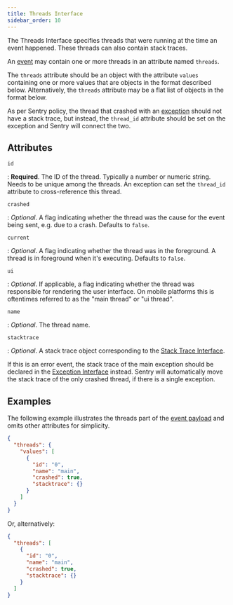 ```yaml
---
title: Threads Interface
sidebar_order: 10
---
```


The Threads Interface specifies threads that were running at the time an event
happened. These threads can also contain stack traces.

An [event](/sdk/event-payloads/) may contain one or more threads in an attribute named `threads`.

The `threads` attribute should be an object with the attribute `values`
containing one or more values that are objects in the format described below.
Alternatively, the `threads` attribute may be a flat list of objects in the format below.

As per Sentry policy, the thread that crashed with an [exception](/sdk/event-payloads/exception/) should not
have a stack trace, but instead, the `thread_id` attribute should be set on the
exception and Sentry will connect the two.

## Attributes

`id`

: **Required**. The ID of the thread. Typically a number or numeric string.
Needs to be unique among the threads. An exception can set the `thread_id`
attribute to cross-reference this thread.

`crashed`

: _Optional_. A flag indicating whether the thread was the cause for the event being sent, e.g. due to a crash.
Defaults to `false`.

`current`

: _Optional_. A flag indicating whether the thread was in the foreground. A thread is in foreground when it's executing.
Defaults to `false`.

`ui`

: _Optional_. If applicable, a flag indicating whether the thread was responsible for rendering the user interface.
On mobile platforms this is oftentimes referred to as the "main thread" or "ui thread".

`name`

: _Optional_. The thread name.

`stacktrace`

: _Optional_. A stack trace object corresponding to the [Stack Trace Interface](/sdk/event-payloads/stacktrace/).

If this is an error event, the stack trace of the main exception should be
declared in the [Exception Interface](/sdk/event-payloads/exception/) instead.
Sentry will automatically move the stack trace of the only crashed thread, if
there is a single exception.

## Examples

The following example illustrates the threads part of the [event payload](/sdk/event-payloads/) and omits
other attributes for simplicity.

```json
{
  "threads": {
    "values": [
      {
        "id": "0",
        "name": "main",
        "crashed": true,
        "stacktrace": {}
      }
    ]
  }
}
```

Or, alternatively:

```json
{
  "threads": [
    {
      "id": "0",
      "name": "main",
      "crashed": true,
      "stacktrace": {}
    }
  ]
}
```
